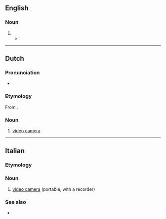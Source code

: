 {{also|videocâmera|video camera}}

==English==

===Noun===
{{en-noun}}

# {{alternative form of|video camera|lang=en}}
#* {{quote-journal|date=March 1, 2008|author=Jim Dwyer|title=Outlining an Operation That Preyed on Builders|work=New York Times|url=http://www.nytimes.com/2008/03/01/nyregion/01about.html
|passage=The Committee is actually registered as a business, the authorities said, a thread from the spool of legitimacy to go along with the hard hats, the clipboards and the '''videocameras'''.}}

----

==Dutch==

===Pronunciation===
* {{audio|Nl-videocamera.ogg|Audio|lang=nl}}

===Etymology===
From {{compound|nl|video|camera}}.

===Noun===
{{nl-noun|f|-'s|videocameraatje}}

# [[video camera]]

----

==Italian==

===Etymology===
{{prefix|video|camera|gloss2=English|lang=it}}

===Noun===
{{it-noun|f}}

# [[video camera]] (portable, with a recorder)

===See also===
* {{l|it|telecamera}}